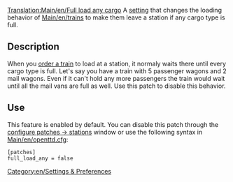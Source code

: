 [[Translation:Main/en/Full load any cargo]]
{{en/-}}
A [[Main/en/Advanced Settings|setting]] that changes the loading behavior of [[Main/en/trains]] to make them leave a station if any cargo type is full. 

== Description ==
When you [[Main/en/Orders|order a train]] to load at a station, it normaly waits there until every cargo type is full. Let's say you have a train with 5 passenger wagons and 2 mail wagons. Even if it can't hold any more passengers the train would wait until all the mail vans are full as well. Use this patch to disable this behavior.

== Use ==
This feature is enabled by default. You can disable this patch through the [[Main/en/Advanced Settings/Stations|configure patches -> stations]] window or use the following syntax in [[Main/en/openttd.cfg]]:
<pre>[patches]
full_load_any = false</pre>

[[Category:en/Settings & Preferences]]